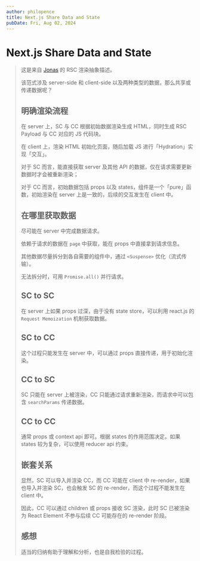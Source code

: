 ```yaml
---
author: philopence
title: Next.js Share Data and State
pubDate: Fri, Aug 02, 2024
---
```


# Next.js Share Data and State

<BlockQuote type="note" text="UI = f(data)(state)" />

这是来自 [Jonas](https://github.com/jonasschmedtmann) 的 RSC 渲染抽象描述。

该范式涉及 server-side 和 client-side 以及两种类型的数据，那么共享或传递数据呢？

## 明确渲染流程

在 server 上，SC 与 CC 根据初始数据渲染生成 HTML，同时生成 RSC Payload 与 CC 对应的 JS 代码块。

在 client 上，渲染 HTML 初始化页面，随后加载 JS 进行「Hydration」实现「交互」。

对于 SC 而言，能直接获取 server 及其他 API 的数据，仅在请求需要更新数据时才会被重新渲染；

对于 CC 而言，初始数据包括 props 以及 states，组件是一个「pure」函数，初始渲染在 server 上是一致的，后续的交互发生在 client 中。

## 在哪里获取数据

尽可能在 server 中完成数据请求。

依赖于请求的数据在 `page` 中获取，能在 props 中直接拿到请求信息。

其他数据尽量拆分到各自需要的组件中，通过 `<Suspense>` 优化（流式传输）。

无法拆分时，可用 `Promise.all()` 并行请求。

## SC to SC

在 server 上如果 props 过深，由于没有 state store，可以利用 react.js 的 `Request Memoization` 机制获取数据。

## SC to CC

这个过程只能发生在 server 中，可以通过 props 直接传递，用于初始化渲染。

## CC to SC

SC 只能在 server 上被渲染，CC 只能通过请求重新渲染，而请求中可以包含 `searchParams` 传递数据。

## CC to CC

通常 props 或 context api 即可。根据 states 的作用范围决定。如果 states 较为复杂，可以使用 reducer api 约束。

## 嵌套关系

显然，SC 可以导入并渲染 CC，而 CC 可能在 client 中 re-render，如果也导入并渲染 SC，也会触发 SC 的 re-render，而这个过程不能发生在 client 中。

因此，CC 可以通过 children 或 props 接收 SC 渲染，此时 SC 已被渲染为 React Element 不参与后续 CC 可能存在的 re-render 阶段。

## 感想

适当的归纳有助于理解和分析，也是自我检验的过程。
